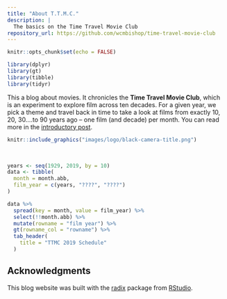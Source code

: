 ```yaml
---
title: "About T.T.M.C."
description: |
  The basics on the Time Travel Movie Club
repository_url: https://github.com/wcmbishop/time-travel-movie-club
---
```


```r
knitr::opts_chunk$set(echo = FALSE)

library(dplyr)
library(gt)
library(tibble)
library(tidyr)
```

This a blog about movies. It chronicles the **Time Travel Movie Club**, which is an experiment to explore film across ten decades. For a given year, we pick a theme and travel back in time to take a look at films from exactly 10, 20, 30....to 90 years ago -- one film (and decade) per month. You can read more in the [introductory post](posts/2019-01-29-introduction/).

<aside>
```r
knitr::include_graphics("images/logo/black-camera-title.png")
```
</aside>

<br>

```r
years <- seq(1929, 2019, by = 10)
data <- tibble(
  month = month.abb,
  film_year = c(years, "????", "????")
)

data %>% 
  spread(key = month, value = film_year) %>% 
  select(!!month.abb) %>% 
  mutate(rowname = "film year") %>% 
  gt(rowname_col = "rowname") %>%
  tab_header(
    title = "TTMC 2019 Schedule"
  )
```


## Acknowledgments {.appendix}

This blog website was built with the [radix](https://rstudio.github.io/radix) package from [RStudio](https://www.rstudio.com).

